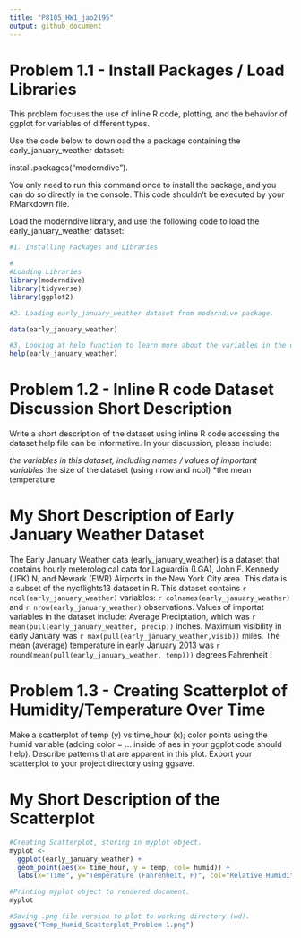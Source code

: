 ```yaml
---
title: "P8105_HW1_jao2195"
output: github_document
---
```


# Problem 1.1 - Install Packages / Load Libraries

This problem focuses the use of inline R code, plotting, and the behavior of ggplot for variables of different types.

Use the code below to download the a package containing the early_january_weather dataset:

install.packages("moderndive").

You only need to run this command once to install the package, and you can do so directly in the console. This code shouldn’t be executed by your RMarkdown file.

Load the moderndive library, and use the following code to load the early_january_weather dataset:

```r
#1. Installing Packages and Libraries 

#
#Loading Libraries
library(moderndive)
library(tidyverse)
library(ggplot2)

#2. Loading early_january_weather dataset from moderndive package.

data(early_january_weather)

#3. Looking at help function to learn more about the variables in the dataset. 
help(early_january_weather)

```
# Problem 1.2 - Inline R code Dataset Discussion Short Description

Write a short description of the dataset using inline R code accessing the dataset help file can be informative. In your discussion, please include:

*the variables in this dataset, including names / values of important variables
*the size of the dataset (using nrow and ncol)
*the mean temperature

################################################################################
# My Short Description of Early January Weather Dataset

The Early January Weather data (early_january_weather) is a dataset that contains hourly meterological data for Laguardia (LGA), John F. Kennedy (JFK) N, and Newark (EWR) Airports in the New York City area. This data is a subset of the nycflights13 dataset in R.  This dataset contains `r ncol(early_january_weather)` variables: `r colnames(early_january_weather)` and `r nrow(early_january_weather)` observations. Values of importat variables in the dataset include: Average Preciptation, which was `r mean(pull(early_january_weather, precip))` inches. Maximum visibility in early January was `r max(pull(early_january_weather,visib))` miles. The mean (average) temperature in early January 2013 was `r round(mean(pull(early_january_weather, temp)))` degrees Fahrenheit !

################################################################################

# Problem 1.3 - Creating Scatterplot of Humidity/Temperature Over Time

Make a scatterplot of temp (y) vs time_hour (x); color points using the humid variable (adding color = ... inside of aes in your ggplot code should help). Describe patterns that are apparent in this plot.
Export your scatterplot to your project directory using ggsave.

################################################################################
# My Short Description of the Scatterplot 


```r
#Creating Scatterplot, storing in myplot object.
myplot <-
  ggplot(early_january_weather) + 
  geom_point(aes(x= time_hour, y = temp, col= humid)) + 
  labs(x="Time", y="Temperature (Fahrenheit, F)", col="Relative Humidity", title="Temperature vs. Humidity ") 

#Printing myplot object to rendered document.
myplot

#Saving .png file version to plot to working directory (wd).
ggsave("Temp_Humid_Scatterplot_Problem 1.png") 

```
